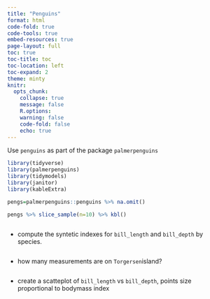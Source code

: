 ```yaml
---
title: "Penguins"
format: html
code-fold: true
code-tools: true
embed-resources: true
page-layout: full
toc: true
toc-title: toc
toc-location: left
toc-expand: 2
theme: minty
knitr:
  opts_chunk: 
    collapse: true
    message: false
    R.options:
    warning: false
    code-fold: false
    echo: true
---
```


Use `penguins` as part of the package `palmerpenguins`


```r
library(tidyverse)
library(palmerpenguins)
library(tidymodels)
library(janitor)
library(kableExtra)

pengs=palmerpenguins::penguins %>% na.omit()

pengs %>% slice_sample(n=10) %>% kbl()

```


```r

```

- compute the syntetic indexes  for `bill_length` and `bill_depth` by species.

```r

```

- how many measurements are on  `Torgersen`island? 

```r

```

- create a scatteplot of `bill_length` vs `bill_depth`, points size proportional to bodymass index
  
```r

```

